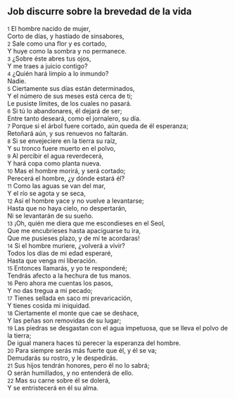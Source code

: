 == Job discurre sobre la brevedad de la vida ==

{{anchor|1}} <small>1</small> El hombre nacido de mujer,<br>
Corto de días, y hastiado de sinsabores,<br>
{{anchor|2}} <small>2</small> Sale como una flor y es cortado,<br>
Y huye como la sombra y no permanece.<br>
{{anchor|3}} <small>3</small> ¿Sobre éste abres tus ojos,<br>
Y me traes a juicio contigo?<br>
{{anchor|4}} <small>4</small> ¿Quién hará limpio a lo inmundo?<br>
Nadie.<br>
{{anchor|5}} <small>5</small> Ciertamente sus días están determinados,<br>
Y el número de sus meses está cerca de ti;<br>
Le pusiste límites, de los cuales no pasará.<br>
{{anchor|6}} <small>6</small> Si tú lo abandonares, él dejará de ser;<br>
Entre tanto deseará, como el jornalero, su día.<br>
{{anchor|7}} <small>7</small> Porque si el árbol fuere cortado, aún queda de él esperanza;<br>
Retoñará aún, y sus renuevos no faltarán.<br>
{{anchor|8}} <small>8</small> Si se envejeciere en la tierra su raíz,<br>
Y su tronco fuere muerto en el polvo,<br>
{{anchor|9}} <small>9</small> Al percibir el agua reverdecerá,<br>
Y hará copa como planta nueva.<br>
{{anchor|10}} <small>10</small> Mas el hombre morirá, y será cortado;<br>
Perecerá el hombre, ¿y dónde estará él?<br>
{{anchor|11}} <small>11</small> Como las aguas se van del mar,<br>
Y el río se agota y se seca,<br>
{{anchor|12}} <small>12</small> Así el hombre yace y no vuelve a levantarse;<br>
Hasta que no haya cielo, no despertarán,<br>
Ni se levantarán de su sueño.<br>
{{anchor|13}} <small>13</small> ¡Oh, quién me diera que me escondieses en el Seol,<br>
Que me encubrieses hasta apaciguarse tu ira,<br>
Que me pusieses plazo, y de mí te acordaras!<br>
{{anchor|14}} <small>14</small> Si el hombre muriere, ¿volverá a vivir?<br>
Todos los días de mi edad esperaré,<br>
Hasta que venga mi liberación.<br>
{{anchor|15}} <small>15</small> Entonces llamarás, y yo te responderé;<br>
Tendrás afecto a la hechura de tus manos.<br>
{{anchor|16}} <small>16</small> Pero ahora me cuentas los pasos,<br>
Y no das tregua a mi pecado;<br>
{{anchor|17}} <small>17</small> Tienes sellada en saco mi prevaricación,<br>
Y tienes cosida mi iniquidad.<br>
{{anchor|18}} <small>18</small> Ciertamente el monte que cae se deshace,<br>
Y las peñas son removidas de su lugar;<br>
{{anchor|19}} <small>19</small> Las piedras se desgastan con el agua impetuosa, que se lleva el polvo de la tierra;<br>
De igual manera haces tú perecer la esperanza del hombre.<br>
{{anchor|20}} <small>20</small> Para siempre serás más fuerte que él, y él se va;<br>
Demudarás su rostro, y le despedirás.<br>
{{anchor|21}} <small>21</small> Sus hijos tendrán honores, pero él no lo sabrá;<br>
O serán humillados, y no entenderá de ello.<br>
{{anchor|22}} <small>22</small> Mas su carne sobre él se dolerá,<br>
Y se entristecerá en él su alma.<br>
